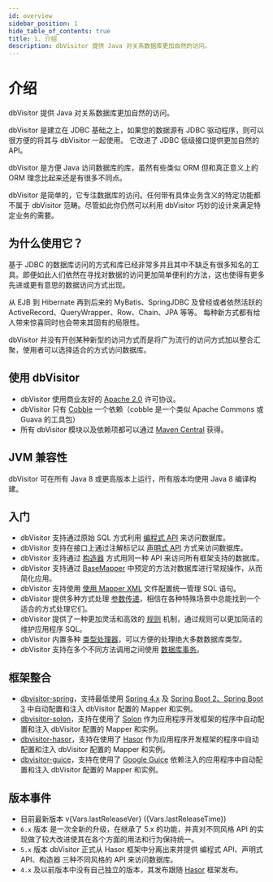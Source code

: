 ```yaml
---
id: overview
sidebar_position: 1
hide_table_of_contents: true
title: 1. 介绍
description: dbVisitor 提供 Java 对关系数据库更加自然的访问。
---
```


# 介绍

dbVisitor 提供 Java 对关系数据库更加自然的访问。

dbVisitor 是建立在 JDBC 基础之上，如果您的数据源有 JDBC 驱动程序，则可以很方便的将其与 dbVisitor 一起使用。
它改进了 JDBC 低级接口提供更加自然的 API。

dbVisitor 是方便 Java 访问数据库的库，虽然有些类似 ORM 但和真正意义上的 ORM 理念比起来还是有很多不同点。

dbVisitor 是简单的，它专注数据库的访问。任何带有具体业务含义的特定功能都不属于 dbVisitor 范畴。尽管如此你仍然可以利用 dbVisitor 巧妙的设计来满足特定业务的需要。

## 为什么使用它？

基于 JDBC 的数据库访问的方式和库已经非常多并且其中不缺乏有很多知名的工具。即便如此人们依然在寻找对数据的访问更加简单便利的方法，这也使得有更多先进或更有意思的数据访问方式出现。

从 EJB 到 Hibernate 再到后来的 MyBatis、SpringJDBC 及曾经或者依然活跃的 ActiveRecord、QueryWrapper、Row、Chain、JPA 等等。
每种新方式都有给人带来惊喜同时也会带来其固有的局限性。

dbVisitor 并没有开创某种新型的访问方式而是将广为流行的访问方式加以整合汇聚，使用者可以选择适合的方式访问数据库。

## 使用 dbVisitor

- dbVisitor 使用商业友好的 [Apache 2.0](https://www.apache.org/licenses/LICENSE-2.0.html) 许可协议。
- dbVisitor 只有 [Cobble](https://gitee.com/zycgit/cobble) 一个依赖（cobble 是一个类似 Apache Commons 或 Guava 的工具包）
- 所有 dbVisitor 模块以及依赖项都可以通过 [Maven Central](https://central.sonatype.com/search?q=dbvisitor) 获得。

## JVM 兼容性

dbVisitor 可在所有 Java 8 或更高版本上运行，所有版本均使用 Java 8 编译构建。

## 入门

- dbVisitor 支持通过原始 SQL 方式利用 [编程式 API](./api/program_api) 来访问数据库。
- dbVisitor 支持在接口上通过注解标记以 [声明式 API](./api/declarative_api) 方式来访问数据库。
- dbVisitor 支持通过 [构造器](./api/lambda_api) 方式用同一种 API 来访问所有框架支持的数据库。
- dbVisitor 支持通过 [BaseMapper](./api/base_mapper) 中预定的方法对数据库进行常规操作，从而简化应用。
- dbVisitor 支持使用 [使用 Mapper XML](./api/file_mapper) 文件配置统一管理 SQL 语句。
- dbVisitor 提供多种方式处理 [参数传递](./args/about)，相信在各种特殊场景中总能找到一个适合的方式处理它们。
- dbVisitor 提供了一种更加灵活和高效的 [规则](./rules/about) 机制，通过规则可以更加简洁的维护应用程序 SQL。
- dbVisitor 内置多种 [类型处理器](./types/about)，可以方便的处理绝大多数数据库类型。
- dbVisitor 支持在多个不同方法调用之间使用 [数据库事务](./transaction/about)。

## 框架整合

- [dbvisitor-spring](./yourproject/with_spring)，支持最低使用 [Spring 4.x](https://spring.io/projects/spring-framework) 及 [Spring Boot 2、Spring Boot 3](https://spring.io/projects/spring-boot) 中自动配置和注入 dbVisitor 配置的 Mapper 和实例。
- [dbvisitor-solon](./yourproject/with_solon)，支持在使用了 [Solon](https://solon.noear.org/) 作为应用程序开发框架的程序中自动配置和注入 dbVisitor 配置的 Mapper 和实例。
- [dbvisitor-hasor](./yourproject/with_hasor)，支持在使用了 [Hasor](https://www.hasor.net/) 作为应用程序开发框架的程序中自动配置和注入 dbVisitor 配置的 Mapper 和实例。
- [dbvisitor-guice](./yourproject/with_guice)，支持在使用了 [Google Guice](https://github.com/google/guice) 依赖注入的应用程序中自动配置和注入 dbVisitor 配置的 Mapper 和实例。

## 版本事件

- 目前最新版本 v{Vars.lastReleaseVer} ({Vars.lastReleaseTime})
- `6.x` 版本 是一次全新的升级，在继承了 5.x 的功能，并真对不同风格 API 的实现做了较大改进使其在各个方面的用法和行为保持统一。
- `5.x` 版本 dbVisitor 正式从 Hasor 框架中分离出来并提供 编程式 API、声明式 API、构造器 三种不同风格的 API 来访问数据库。
- `4.x` 及以前版本中没有自己独立的版本，其发布跟随 [Hasor](https://www.hasor.net/) 框架发布。
